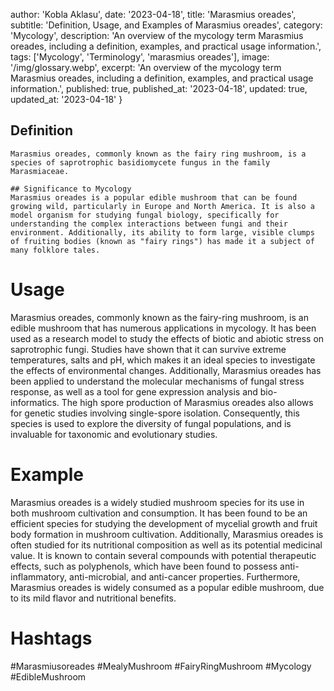 
  author: 'Kobla Aklasu',
  date: '2023-04-18',
  title: 'Marasmius oreades',
  subtitle: 'Definition, Usage, and Examples of Marasmius oreades',
  category: 'Mycology',
  description: 'An overview of the mycology term Marasmius oreades, including a definition, examples, and practical usage information.',
  tags: ['Mycology', 'Terminology', 'marasmius oreades'],
  image: '/img/glossary.webp',
  excerpt: 'An overview of the mycology term Marasmius oreades, including a definition, examples, and practical usage information.',
  published: true,
  published_at: '2023-04-18',
  updated: true,
  updated_at: '2023-04-18'
}




## Definition 
    Marasmius oreades, commonly known as the fairy ring mushroom, is a species of saprotrophic basidiomycete fungus in the family Marasmiaceae.
    
    ## Significance to Mycology 
    Marasmius oreades is a popular edible mushroom that can be found growing wild, particularly in Europe and North America. It is also a model organism for studying fungal biology, specifically for understanding the complex interactions between fungi and their environment. Additionally, its ability to form large, visible clumps of fruiting bodies (known as "fairy rings") has made it a subject of many folklore tales.

# Usage

Marasmius oreades, commonly known as the fairy-ring mushroom, is an edible mushroom that has numerous applications in mycology. It has been used as a research model to study the effects of biotic and abiotic stress on saprotrophic fungi. Studies have shown that it can survive extreme temperatures, salts and pH, which makes it an ideal species to investigate the effects of environmental changes. Additionally, Marasmius oreades has been applied to understand the molecular mechanisms of fungal stress response, as well as a tool for gene expression analysis and bio-informatics. The high spore production of Marasmius oreades also allows for genetic studies involving single-spore isolation. Consequently, this species is used to explore the diversity of fungal populations, and is invaluable for taxonomic and evolutionary studies.

# Example

Marasmius oreades is a widely studied mushroom species for its use in both mushroom cultivation and consumption. It has been found to be an efficient species for studying the development of mycelial growth and fruit body formation in mushroom cultivation. Additionally, Marasmius oreades is often studied for its nutritional composition as well as its potential medicinal value. It is known to contain several compounds with potential therapeutic effects, such as polyphenols, which have been found to possess anti-inflammatory, anti-microbial, and anti-cancer properties. Furthermore, Marasmius oreades is widely consumed as a popular edible mushroom, due to its mild flavor and nutritional benefits.

# Hashtags

#Marasmiusoreades #MealyMushroom #FairyRingMushroom #Mycology #EdibleMushroom

